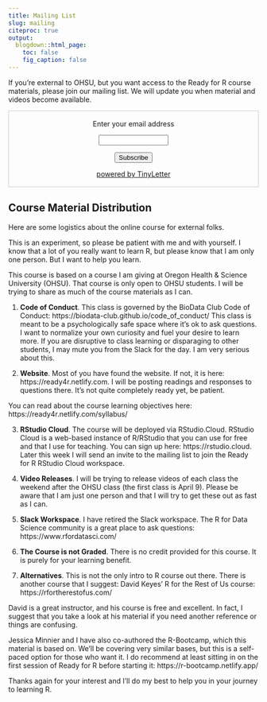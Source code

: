 ```yaml
---
title: Mailing List
slug: mailing
citeproc: true
output:
  blogdown::html_page:
    toc: false
    fig_caption: false
---
```


If you're external to OHSU, but you want access to the Ready for R course materials, please join our mailing list. We will update you when material and videos become available.

 <form style="border:1px solid #ccc;padding:3px;text-align:center;" action="https://tinyletter.com/ready4r" method="post" target="popupwindow" onsubmit="window.open('https://tinyletter.com/ready4r', 'popupwindow', 'scrollbars=yes,width=800,height=600');return true"><p><label for="tlemail">Enter your email address</label></p><p><input type="text" style="width:140px" name="email" id="tlemail" /></p><input type="hidden" value="1" name="embed"/><input type="submit" value="Subscribe" /><p><a href="https://tinyletter.com" target="_blank">powered by TinyLetter</a></p></form>
 
## Course Material Distribution
 
Here are some logistics about the online course for external folks.

This is an experiment, so please be patient with me and with yourself. I know that a lot of you really want to learn R, but please know that I am only one person. But I want to help you learn.

This course is based on a course I am giving at Oregon Health & Science University (OHSU). That course is only open to OHSU students. I will be trying to share as much of the course materials as I can.

1. **Code of Conduct**. This class is governed by the BioData Club Code of Conduct: https://biodata-club.github.io/code_of_conduct/  This class is meant to be a psychologically safe space where it’s ok to ask questions. I want to normalize your own curiosity and fuel your desire to learn more. If you are disruptive to class learning or disparaging to other students, I may mute you from the Slack for the day. I am very serious about this.

2. **Website**. Most of you have found the website. If not, it is here: https://ready4r.netlify.com. I will be posting readings and responses to questions there. It's not quite completely ready yet, be patient.

You can read about the course learning objectives here: https://ready4r.netlify.com/syllabus/

3. **RStudio Cloud**. The course will be deployed via RStudio.Cloud. RStudio Cloud is a web-based instance of R/RStudio that you can use for free and that I use for teaching. You can sign up here: https://rstudio.cloud. Later this week I will send an invite to the mailing list to join the Ready for R RStudio Cloud workspace.

4. **Video Releases**. I will be trying to release videos of each class the weekend after the OHSU class (the first class is April 9). Please be aware that I am just one person and that I will try to get these out as fast as I can.

5. **Slack Workspace**. I have retired the Slack workspace. The R for Data Science community is a great place to ask questions: https://www.rfordatasci.com/ 

6. **The Course is not Graded**. There is no credit provided for this course. It is purely for your learning benefit.

7. **Alternatives**. This is not the only intro to R course out there. There is another course that I suggest: David Keyes' R for the Rest of Us course: https://rfortherestofus.com/ 

David is a great instructor, and his course is free and excellent. In fact, I suggest that you take a look at his material if you need another reference or things are confusing. 

Jessica Minnier and I have also co-authored the R-Bootcamp, which this material is based on. We'll be covering very similar bases, but this is a self-paced option for those who want it. I do recommend at least sitting in on the first session of Ready for R before starting it: https://r-bootcamp.netlify.app/

Thanks again for your interest and I'll do my best to help you in your journey to learning R.


